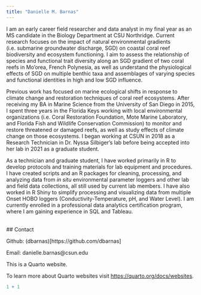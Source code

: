```yaml
---
title: "Danielle M. Barnas"
---
```


I am an early career field researcher and data analyst in my final year as an MS candidate in the Biology Department at CSU Northridge. Current research focuses on the impact of natural environmental gradients (i.e. submarine groundwater discharge, SGD) on coastal coral reef biodiversity and ecosystem functioning. I aim to assess the relationship of species and functional trait diversity along an SGD gradient of two coral reefs in Mo'orea, French Polynesia, as well as understand the physiological effects of SGD on multiple benthic taxa and assemblages of varying species and functional identities in high and low SGD influence.

Previous work has focused on marine ecological shifts in response to climate change and restoration techniques of coral reef ecosystems. After receiving my BA in Marine Science from the University of San Diego in 2015, I spent three years in the Florida Keys working with local environmental organizations (i.e. Coral Restoration Foundation, Mote Marine Laboratory, and Florida Fish and Wildlife Conservation Commission) to monitor and restore threatened or damaged reefs, as well as study effects of climate change on those ecosystems. I began working at CSUN in 2018 as a Research Technician in Dr. Nyssa Silbiger's lab before being accepted into her lab in 2021 as a graduate student.

As a technician and graduate student, I have worked primarily in R to develop protocols and training materials for lab equipment and procedures. I have created scripts and an R packages for cleaning, processing, and analyzing data from *in situ* environmental parameter loggers and other lab and field data collections, all still used by current lab members. I have also worked in R Shiny to simplify processing and visualizing data from multiple Onset HOBO loggers (Conductivity-Temperature, pH, and Water Level). I am currently enrolled in a professional data analytics certification program, where I am gaining experience in SQL and Tableau.

\
\## Contact

Github: (dbarnas)\[https://github.com/dbarnas\]

Email: danielle.barnas\@csun.edu

This is a Quarto website.

To learn more about Quarto websites visit <https://quarto.org/docs/websites>.

```r
1 + 1
```
